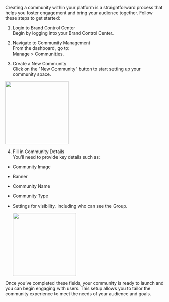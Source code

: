 Creating a community within your platform is a straightforward process that helps you foster engagement and bring your audience together. Follow these steps to get started:

1.  Login to Brand Control Center  
    Begin by logging into your Brand Control Center.  
      
    
2.  Navigate to Community Management  
    From the dashboard, go to:  
    Manage > Communities.  
      
    
3.  Create a New Community  
    Click on the "New Community" button to start setting up your community space.  
      
<img height="200" src="visual-aids/retail_media/build/how_to_create_a_community/Communities Page.jpg" />

  

4.  Fill in Community Details  
    You’ll need to provide key details such as:
    

-   Community Image
    
-   Banner
    
-   Community Name
    
-   Community Type
    
-   Settings for visibility, including who can see the Group.
    

  

    <img height="200" src="visual-aids/retail_media/build/how_to_create_a_community/Create Community.jpg" />


  

Once you’ve completed these fields, your community is ready to launch and you can begin engaging with users. This setup allows you to tailor the community experience to meet the needs of your audience and goals.
